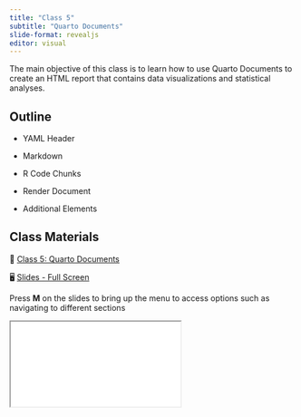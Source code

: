 ```yaml
---
title: "Class 5"
subtitle: "Quarto Documents"
slide-format: revealjs
editor: visual
---
```


The main objective of this class is to learn how to use Quarto Documents to create an HTML report that contains data visualizations and statistical analyses.

## Outline

-   YAML Header

-   Markdown

-   R Code Chunks

-   Render Document

-   Additional Elements

## Class Materials

📘 [Class 5: Quarto Documents](/lectures/lectures-class-5.html)

🖥️ [Slides - Full Screen](/slides/slides-class-5.html){target="_blank"}

Press **M** on the slides to bring up the menu to access options such as navigating to different sections

<div>

```{=html}
<iframe class="slide-deck" src="/slides/slides-class-5.html"></iframe>
```

</div>

